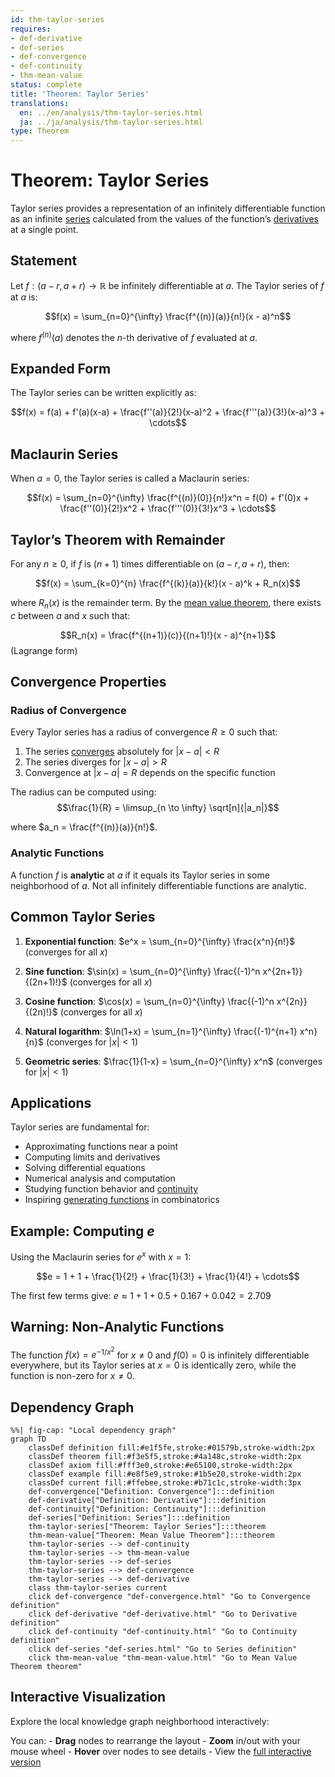 ```yaml
---
id: thm-taylor-series
requires:
- def-derivative
- def-series
- def-convergence
- def-continuity
- thm-mean-value
status: complete
title: 'Theorem: Taylor Series'
translations:
  en: ../en/analysis/thm-taylor-series.html
  ja: ../ja/analysis/thm-taylor-series.html
type: Theorem
---
```


# Theorem: Taylor Series {#thm-taylor-series}

Taylor series provides a representation of an infinitely differentiable function as an infinite [series](def-series.qmd) calculated from the values of the function's [derivatives](def-derivative.qmd) at a single point.

## Statement

Let $f: (a - r, a + r) \to \mathbb{R}$ be infinitely differentiable at $a$. The Taylor series of $f$ at $a$ is:

$$f(x) = \sum_{n=0}^{\infty} \frac{f^{(n)}(a)}{n!}(x - a)^n$$

where $f^{(n)}(a)$ denotes the $n$-th derivative of $f$ evaluated at $a$.

## Expanded Form

The Taylor series can be written explicitly as:

$$f(x) = f(a) + f'(a)(x-a) + \frac{f''(a)}{2!}(x-a)^2 + \frac{f'''(a)}{3!}(x-a)^3 + \cdots$$

## Maclaurin Series

When $a = 0$, the Taylor series is called a Maclaurin series:

$$f(x) = \sum_{n=0}^{\infty} \frac{f^{(n)}(0)}{n!}x^n = f(0) + f'(0)x + \frac{f''(0)}{2!}x^2 + \frac{f'''(0)}{3!}x^3 + \cdots$$

## Taylor's Theorem with Remainder

For any $n \geq 0$, if $f$ is $(n+1)$ times differentiable on $(a - r, a + r)$, then:

$$f(x) = \sum_{k=0}^{n} \frac{f^{(k)}(a)}{k!}(x - a)^k + R_n(x)$$

where $R_n(x)$ is the remainder term. By the [mean value theorem](thm-mean-value.qmd), there exists $c$ between $a$ and $x$ such that:

$$R_n(x) = \frac{f^{(n+1)}(c)}{(n+1)!}(x - a)^{n+1}$$ (Lagrange form)

## Convergence Properties

### Radius of Convergence

Every Taylor series has a radius of convergence $R \geq 0$ such that:

1. The series [converges](def-convergence.qmd) absolutely for $|x - a| < R$
2. The series diverges for $|x - a| > R$
3. Convergence at $|x - a| = R$ depends on the specific function

The radius can be computed using:
$$\frac{1}{R} = \limsup_{n \to \infty} \sqrt[n]{|a_n|}$$

where $a_n = \frac{f^{(n)}(a)}{n!}$.

### Analytic Functions

A function $f$ is **analytic** at $a$ if it equals its Taylor series in some neighborhood of $a$. Not all infinitely differentiable functions are analytic.

## Common Taylor Series

1. **Exponential function**: $e^x = \sum_{n=0}^{\infty} \frac{x^n}{n!}$ (converges for all $x$)

2. **Sine function**: $\sin(x) = \sum_{n=0}^{\infty} \frac{(-1)^n x^{2n+1}}{(2n+1)!}$ (converges for all $x$)

3. **Cosine function**: $\cos(x) = \sum_{n=0}^{\infty} \frac{(-1)^n x^{2n}}{(2n)!}$ (converges for all $x$)

4. **Natural logarithm**: $\ln(1+x) = \sum_{n=1}^{\infty} \frac{(-1)^{n+1} x^n}{n}$ (converges for $|x| < 1$)

5. **Geometric series**: $\frac{1}{1-x} = \sum_{n=0}^{\infty} x^n$ (converges for $|x| < 1$)

## Applications

Taylor series are fundamental for:

- Approximating functions near a point
- Computing limits and derivatives
- Solving differential equations
- Numerical analysis and computation
- Studying function behavior and [continuity](def-continuity.qmd)
- Inspiring [generating functions](../combinatorics/def-generating-function.qmd) in combinatorics

## Example: Computing $e$

Using the Maclaurin series for $e^x$ with $x = 1$:

$$e = 1 + 1 + \frac{1}{2!} + \frac{1}{3!} + \frac{1}{4!} + \cdots$$

The first few terms give: $e \approx 1 + 1 + 0.5 + 0.167 + 0.042 = 2.709$

## Warning: Non-Analytic Functions

The function $f(x) = e^{-1/x^2}$ for $x \neq 0$ and $f(0) = 0$ is infinitely differentiable everywhere, but its Taylor series at $x = 0$ is identically zero, while the function is non-zero for $x \neq 0$.

## Dependency Graph

```mermaid
%%| fig-cap: "Local dependency graph"
graph TD
    classDef definition fill:#e1f5fe,stroke:#01579b,stroke-width:2px
    classDef theorem fill:#f3e5f5,stroke:#4a148c,stroke-width:2px
    classDef axiom fill:#fff3e0,stroke:#e65100,stroke-width:2px
    classDef example fill:#e8f5e9,stroke:#1b5e20,stroke-width:2px
    classDef current fill:#ffebee,stroke:#b71c1c,stroke-width:3px
    def-convergence["Definition: Convergence"]:::definition
    def-derivative["Definition: Derivative"]:::definition
    def-continuity["Definition: Continuity"]:::definition
    def-series["Definition: Series"]:::definition
    thm-taylor-series["Theorem: Taylor Series"]:::theorem
    thm-mean-value["Theorem: Mean Value Theorem"]:::theorem
    thm-taylor-series --> def-continuity
    thm-taylor-series --> thm-mean-value
    thm-taylor-series --> def-series
    thm-taylor-series --> def-convergence
    thm-taylor-series --> def-derivative
    class thm-taylor-series current
    click def-convergence "def-convergence.html" "Go to Convergence definition"
    click def-derivative "def-derivative.html" "Go to Derivative definition"
    click def-continuity "def-continuity.html" "Go to Continuity definition"
    click def-series "def-series.html" "Go to Series definition"
    click thm-mean-value "thm-mean-value.html" "Go to Mean Value Theorem theorem"
```

## Interactive Visualization

Explore the local knowledge graph neighborhood interactively:

::: {.graph-viz data-id="thm-taylor-series" data-width="700" data-height="500"}
:::

You can:
- **Drag** nodes to rearrange the layout
- **Zoom** in/out with your mouse wheel
- **Hover** over nodes to see details
- View the [full interactive version](../../output/interactive/thm-taylor-series.html){target="_blank"}